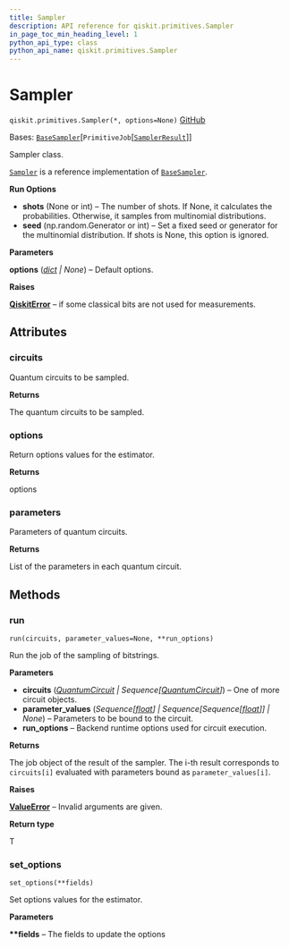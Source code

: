 ```yaml
---
title: Sampler
description: API reference for qiskit.primitives.Sampler
in_page_toc_min_heading_level: 1
python_api_type: class
python_api_name: qiskit.primitives.Sampler
---
```


# Sampler

<span id="qiskit.primitives.Sampler" />

`qiskit.primitives.Sampler(*, options=None)` [GitHub](https://github.com/qiskit/qiskit/tree/stable/0.25/qiskit/primitives/sampler.py "view source code")

Bases: [`BaseSampler`](qiskit.primitives.BaseSampler "qiskit.primitives.base.base_sampler.BaseSampler")\[`PrimitiveJob`\[[`SamplerResult`](qiskit.primitives.SamplerResult "qiskit.primitives.base.sampler_result.SamplerResult")]]

Sampler class.

[`Sampler`](#qiskit.primitives.Sampler "qiskit.primitives.Sampler") is a reference implementation of [`BaseSampler`](qiskit.primitives.BaseSampler "qiskit.primitives.BaseSampler").

**Run Options**

*   **shots** (None or int) – The number of shots. If None, it calculates the probabilities. Otherwise, it samples from multinomial distributions.
*   **seed** (np.random.Generator or int) – Set a fixed seed or generator for the multinomial distribution. If shots is None, this option is ignored.

**Parameters**

**options** ([*dict*](https://docs.python.org/3/library/stdtypes.html#dict "(in Python v3.12)") *| None*) – Default options.

**Raises**

[**QiskitError**](exceptions#qiskit.exceptions.QiskitError "qiskit.exceptions.QiskitError") – if some classical bits are not used for measurements.

## Attributes

<span id="qiskit.primitives.Sampler.circuits" />

### circuits

Quantum circuits to be sampled.

**Returns**

The quantum circuits to be sampled.

<span id="qiskit.primitives.Sampler.options" />

### options

Return options values for the estimator.

**Returns**

options

<span id="qiskit.primitives.Sampler.parameters" />

### parameters

Parameters of quantum circuits.

**Returns**

List of the parameters in each quantum circuit.

## Methods

### run

<span id="qiskit.primitives.Sampler.run" />

`run(circuits, parameter_values=None, **run_options)`

Run the job of the sampling of bitstrings.

**Parameters**

*   **circuits** ([*QuantumCircuit*](qiskit.circuit.QuantumCircuit "qiskit.circuit.QuantumCircuit") *| Sequence\[*[*QuantumCircuit*](qiskit.circuit.QuantumCircuit "qiskit.circuit.QuantumCircuit")*]*) – One of more circuit objects.
*   **parameter\_values** (*Sequence\[*[*float*](https://docs.python.org/3/library/functions.html#float "(in Python v3.12)")*] | Sequence\[Sequence\[*[*float*](https://docs.python.org/3/library/functions.html#float "(in Python v3.12)")*]] | None*) – Parameters to be bound to the circuit.
*   **run\_options** – Backend runtime options used for circuit execution.

**Returns**

The job object of the result of the sampler. The i-th result corresponds to `circuits[i]` evaluated with parameters bound as `parameter_values[i]`.

**Raises**

[**ValueError**](https://docs.python.org/3/library/exceptions.html#ValueError "(in Python v3.12)") – Invalid arguments are given.

**Return type**

T

### set\_options

<span id="qiskit.primitives.Sampler.set_options" />

`set_options(**fields)`

Set options values for the estimator.

**Parameters**

**\*\*fields** – The fields to update the options

